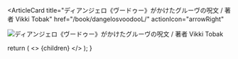 <ArticleCard
  title="ディアンジェロ《ヴードゥー》がかけたグルーヴの呪文 / 著者 Vikki Tobak"
  href="/book/dangelosvoodooL/"
  actionIcon="arrowRight"
>

![ディアンジェロ《ヴードゥー》がかけたグルーヴの呪文 / 著者 Vikki Tobak](../../images/books/dangelosvoodoo.jpg)

</ArticleCard>

  return (
    <>
      {children}
    </>
  );
}
